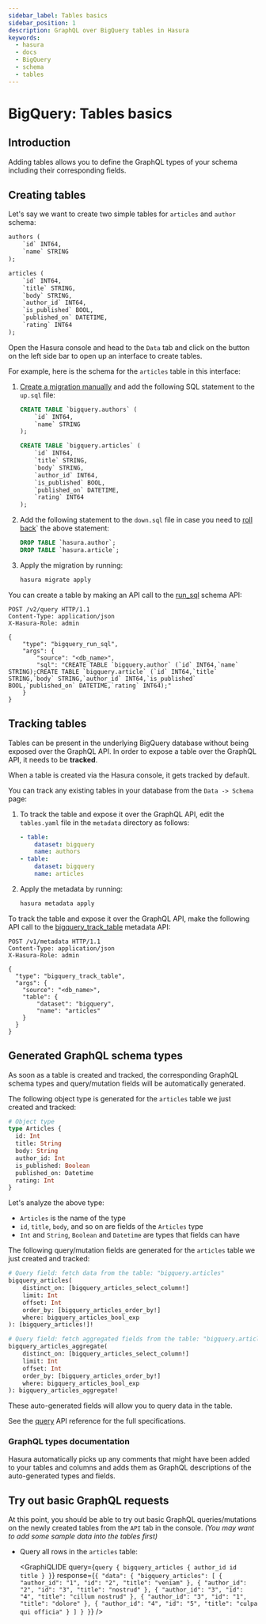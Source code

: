 ```yaml
---
sidebar_label: Tables basics
sidebar_position: 1
description: GraphQL over BigQuery tables in Hasura
keywords:
  - hasura
  - docs
  - BigQuery
  - schema
  - tables
---
```



# BigQuery: Tables basics

## Introduction

Adding tables allows you to define the GraphQL types of your schema
including their corresponding fields.

## Creating tables

Let's say we want to create two simple tables for `articles` and
`author` schema:

```sql
authors (
    `id` INT64,
    `name` STRING
);

articles (
    `id` INT64,
    `title` STRING,
    `body` STRING,
    `author_id` INT64,
    `is_published` BOOL,
    `published_on` DATETIME,
    `rating` INT64
);

```

<Tabs className="api-tabs">
<TabItem value="console" label="Console">

Open the Hasura console and head to the `Data` tab and click on the
button on the left side bar to open up an interface to create tables.

For example, here is the schema for the `articles` table in this
interface:

<Thumbnail
  src="/img/graphql/core/schema/create-table-graphql-bigquery.png"
  alt="Schema for an article table"
/>

</TabItem>
<TabItem value="cli" label="CLI">

1.  [Create a migration manually](/migrations-metadata-seeds/manage-migrations.mdx#create-manual-migrations) and add the
    following SQL statement to the `up.sql` file:

    ```sql
    CREATE TABLE `bigquery.authors` (
        `id` INT64,
        `name` STRING
    );

    CREATE TABLE `bigquery.articles` (
        `id` INT64,
        `title` STRING,
        `body` STRING,
        `author_id` INT64,
        `is_published` BOOL,
        `published_on` DATETIME,
        `rating` INT64
    );
    ```

2.  Add the following statement to the `down.sql` file in case you need
    to [roll back](/migrations-metadata-seeds/manage-migrations.mdx#roll-back-migrations)` the above statement:

    ```sql
    DROP TABLE `hasura.author`;
    DROP TABLE `hasura.article`;
    ```

3.  Apply the migration by running:

    ```bash
    hasura migrate apply
    ```

</TabItem>
<TabItem value="api" label="API">

You can create a table by making an API call to the [run_sql](/api-reference/schema-api/run-sql.mdx#schema-run-sql)
schema API:

```http
POST /v2/query HTTP/1.1
Content-Type: application/json
X-Hasura-Role: admin

{
    "type": "bigquery_run_sql",
    "args": {
        "source": "<db_name>",
        "sql": "CREATE TABLE `bigquery.author` (`id` INT64,`name` STRING);CREATE TABLE `bigquery.article` (`id` INT64,`title` STRING,`body` STRING,`author_id` INT64,`is_published` BOOL,`published_on` DATETIME,`rating` INT64);"
    }
}
```

</TabItem>
</Tabs>

## Tracking tables

Tables can be present in the underlying BigQuery database without being
exposed over the GraphQL API. In order to expose a table over the
GraphQL API, it needs to be **tracked**.

<Tabs className="api-tabs">
<TabItem value="console" label="Console">

When a table is created via the Hasura console, it gets tracked by
default.

You can track any existing tables in your database from the
`Data -> Schema` page:

<Thumbnail
  src="/img/graphql/core/schema/schema-track-tables-bigquery.png"
  alt="Track table"
/>

</TabItem>
<TabItem value="cli" label="CLI">

1.  To track the table and expose it over the GraphQL API, edit the
    `tables.yaml` file in the `metadata` directory as follows:

    ```yaml {4-6}
    - table:
        dataset: bigquery
        name: authors
    - table:
        dataset: bigquery
        name: articles
    ```

2.  Apply the metadata by running:

    ```bash
    hasura metadata apply
    ```

</TabItem>
<TabItem value="api" label="API">

To track the table and expose it over the GraphQL API, make the
following API call to the [bigquery_track_table](/api-reference/metadata-api/table-view.mdx#metadata-bigquery-track-table) metadata API:

```http
POST /v1/metadata HTTP/1.1
Content-Type: application/json
X-Hasura-Role: admin

{
  "type": "bigquery_track_table",
  "args": {
    "source": "<db_name>",
    "table": {
        "dataset": "bigquery",
        "name": "articles"
    }
  }
}
```

</TabItem>
</Tabs>

## Generated GraphQL schema types

As soon as a table is created and tracked, the corresponding GraphQL
schema types and query/mutation fields will be automatically generated.

The following object type is generated for the `articles` table we just
created and tracked:

```graphql
# Object type
type Articles {
  id: Int
  title: String
  body: String
  author_id: Int
  is_published: Boolean
  published_on: Datetime
  rating: Int
}
```

Let's analyze the above type:

- `Articles` is the name of the type
- `id`, `title`, `body`, and so on are fields of the
  `Articles` type
- `Int` and `String`, `Boolean` and `Datetime` are types that fields can have

The following query/mutation fields are generated for the `articles`
table we just created and tracked:

```graphql
# Query field: fetch data from the table: "bigquery.articles"
bigquery_articles(
    distinct_on: [bigquery_articles_select_column!]
    limit: Int
    offset: Int
    order_by: [bigquery_articles_order_by!]
    where: bigquery_articles_bool_exp
): [bigquery_articles!]!

# Query field: fetch aggregated fields from the table: "bigquery.articles"
bigquery_articles_aggregate(
    distinct_on: [bigquery_articles_select_column!]
    limit: Int
    offset: Int
    order_by: [bigquery_articles_order_by!]
    where: bigquery_articles_bool_exp
): bigquery_articles_aggregate!
```

These auto-generated fields will allow you to query data in
the table.

See the [query](/api-reference/graphql-api/query.mdx) API reference for the full
specifications.

### GraphQL types documentation

Hasura automatically picks up any comments that might have been added to
your tables and columns and adds them as GraphQL descriptions of the
auto-generated types and fields.

## Try out basic GraphQL requests

At this point, you should be able to try out basic GraphQL
queries/mutations on the newly created tables from the `API` tab in
the console. _(You may want to add some sample data into the tables
first)_

- Query all rows in the `articles` table:

  <GraphiQLIDE
    query={`query {
      bigquery_articles {
        author_id
        id
        title
      }
    }`}
    response={`{
    "data": {
      "bigquery_articles": [
        {
          "author_id": "1",
          "id": "2",
          "title": "veniam"
        },
        {
          "author_id": "2",
          "id": "3",
          "title": "nostrud"
        },
        {
          "author_id": "3",
          "id": "4",
          "title": "cillum nostrud"
        },
        {
          "author_id": "3",
          "id": "1",
          "title": "dolore"
        },
        {
          "author_id": "4",
          "id": "5",
          "title": "culpa qui officia"
        }
      ]
    }
  }`}
  />

